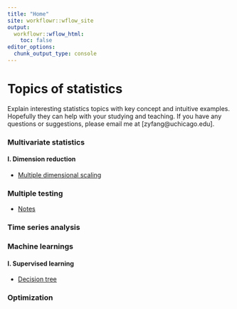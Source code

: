 ---
title: "Home"
site: workflowr::wflow_site
output:
  workflowr::wflow_html:
    toc: false
editor_options:
  chunk_output_type: console
---

# Topics of statistics

Explain interesting statistics topics with key concept and intuitive examples. Hopefully they can help with your studying and teaching. If you have any questions or suggestions, please email me at [zyfang@uchicago.edu].

### Multivariate statistics

#### I. Dimension reduction

* [Multiple dimensional scaling](MDS.html)

### Multiple testing

* [Notes](Multiple_testing_note.html)


### Time series analysis


### Machine learnings

#### I. Supervised learning

* [Decision tree](decision_tree.html)


### Optimization
